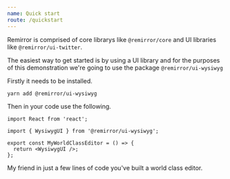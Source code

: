 ```yaml
---
name: Quick start
route: /quickstart
---
```


Remirror is comprised of core librarys like `@remirror/core` and UI libraries like `@remirror/ui-twitter`.

The easiest way to get started is by using a UI library and for the purposes of this demonstration we're going to use the package `@remirror/ui-wysiwyg`

Firstly it needs to be installed.

```bash
yarn add @remirror/ui-wysiwyg
```

Then in your code use the following.

```tsx
import React from 'react';

import { WysiwygUI } from '@remirror/ui-wysiwyg';

export const MyWorldClassEditor = () => {
  return <WysiwygUI />;
};
```

My friend in just a few lines of code you've built a world class editor.
